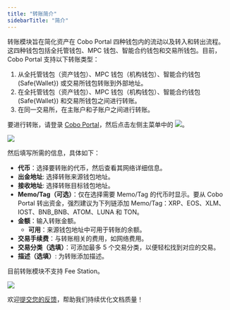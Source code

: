 ```yaml
---
title: "转账简介"
sidebarTitle: "简介"
---
```


转账模块旨在简化资产在 Cobo Portal 四种钱包内的流动以及转入和转出流程。这四种钱包包括全托管钱包、MPC 钱包、智能合约钱包和交易所钱包。目前，Cobo Portal 支持以下转账类型：


1. 从全托管钱包（资产钱包）、MPC 钱包（机构钱包）、智能合约钱包 (Safe&#123;Wallet&#125;) 或交易所钱包转账到外部地址。
2. 在全托管钱包（资产钱包）、MPC 钱包（机构钱包）、智能合约钱包 (Safe&#123;Wallet&#125;) 和交易所钱包之间进行转账。
3. 在同一交易所，在主账户和子账户之间进行转账。

要进行转账，请登录 [Cobo Portal](https://portal.cobo.com/login)，然后点击左侧主菜单中的 <img src="/cn/images/transfers/transfer-button.svg" className="icon"></img>。

<img src="/cn/images/transfers/transfer-button-location.png" className="screenshot_modal"/>
 

然后填写所需的信息，具体如下：

- **代币**：选择要转账的代币，然后查看其网络详细信息。
- **出金地址**: 选择转账来源钱包地址。
- **接收地址**: 选择转账目标钱包地址。
- **Memo/Tag（可选）**：仅在选择需要 Memo/Tag 的代币时显示。要从 Cobo Portal 转出资金，强烈建议为下列链添加 Memo/Tag：XRP、EOS、XLM、IOST、BNB_BNB、ATOM、LUNA 和 TON。
- **金额**：输入转账金额。
    - **可用**：来源钱包地址中可用于转账的余额。
- **交易手续费**：与转账相关的费用，如网络费用。
- **交易分类（选填）**：可添加最多 5 个交易分类，以便轻松找到对应的交易。
- **描述（选填）**: 为转账添加描述。

<Info>目前转账模块不支持 Fee Station。</Info>

<img src="/cn/images/transfers/transfer-form.jpg" className="screenshot_modal"/>

<Tip>欢迎[提交您的反馈](https://forms.zohopublic.com/cobo/form/DocumentFeedbackForm/formperma/QvLOhxJv1_JMsJ-1dleZ8Itb_7rzN-LtgvsDdxosoVI?referrername=manuals)，帮助我们持续优化文档质量！</Tip>

